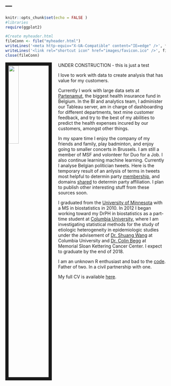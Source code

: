 ---
---

```r
knitr::opts_chunk$set(echo = FALSE )
#libraries
require(ggplot2)

#Create myheader.html
fileConn <- file("myheader.html")
writeLines('<meta http-equiv="X-UA-Compatible" content="IE=edge" />', fileConn)
writeLines('<link rel="shortcut icon" href="images/favicon.ico" />', fileConn)
close(fileConn)
```




<link rel="shortcut icon" href="images/favicon.ico">
<link rel="stylesheet" href="styles.css" type="text/css">


<img src="images/me.jpg" style="width:25%; border:10px solid; margin-right: 20px" align="left">

UNDER CONSTRUCTION - this is just a test

I love to work with data to create analysis that has value for my customers.

Currently I work with large data sets at [Partenamut](https://www.partenamut.be),  the biggest health insurance fund in Belgium. In the BI and analytics team, I administer our Tableau server, am in charge of dashboarding for different departments, text mine customer feedback, and try to the best of my abilities to predict the health expenses incured by our customers, amongst other things.

In my spare time I enjoy the company of my friends and family, play badminton, and enjoy going to smaller concerts in Brussels. I am still a member of MSF and volonteer for Duo for a Job. I also continue learning machine learning. Currently I analyse Belgian politician tweets. Here is the temporary result of an anlysis of terms in tweets most helpful to determin party [membership](http://rpubs.com/madcap/reps_54), and domains [shared](http://rpubs.com/madcap/456029) to determin party affiliation. I plan to publish other interesting stuff from these sources soon.

I graduated from the [University of Minnesota](http://www.sph.umn.edu/academics/divisions/biostatistics/) with a MS in biostatistics in 2010. In 2012 I began working toward my DrPH in biostatistics as a part-time student at [Columbia University](https://www.mailman.columbia.edu/become-student/departments/biostatistics), where I am investigating statistical methods for the study of etiologic heterogeneity in epidemiologic studies under the advisement of [Dr. Shuang Wang](https://www.mailman.columbia.edu/people/our-faculty/sw2206) at Columbia University and [Dr. Colin Begg](https://www.mskcc.org/profile/colin-begg) at Memorial Sloan Kettering Cancer Center. I expect to graduate by the end of 2018.

I am an unknown R enthusiast and bad to the [code](https://www.youtube.com/watch?v=TSK2jDkQLDg). Father of two. In a civil partnership with one. 

My full CV is available [here](files/Zabor_CV_2017_Q4.pdf).
